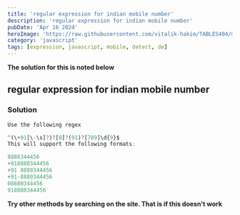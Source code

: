 ```yaml
---
title: 'regular expression for indian mobile number'
description: 'regular expression for indian mobile number'
pubDate: 'Apr 16 2024'
heroImage: 'https://raw.githubusercontent.com/vitalik-hakim/TABLES404/main/error_b/JavaScript.png'
category: 'javascript'
tags: [expression, javascript, mobile, detect, de]
---
```


**The solution for this is noted below**

## regular expression for indian mobile number

### Solution

```javascript
Use the following regex

^(\+91[\-\s]?)?[0]?(91)?[789]\d{9}$
This will support the following formats:

8880344456
+918880344456
+91 8880344456
+91-8880344456
08880344456
918880344456
```

**Try other methods by searching on the site. That is if this doesn't work**
